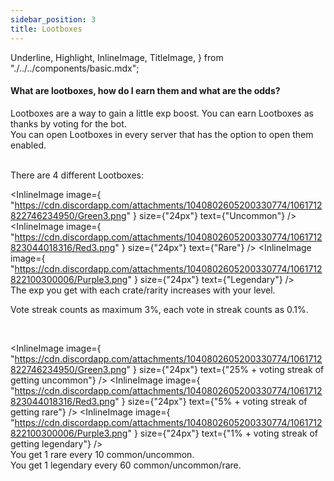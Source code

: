 ```yaml
---
sidebar_position: 3
title: Lootboxes
---
```


  Underline,
  Highlight,
  InlineImage,
  TitleImage,
} from "./../../components/basic.mdx";

#### What are lootboxes, how do I earn them and what are the odds?

<Underline />

Lootboxes are a way to gain a little exp boost.
You can earn Lootboxes as thanks by voting for the bot.<br />
You can open Lootboxes in every server that has the option to open them enabled.<br />

<br />
There are 4 different Lootboxes:
<br />
<InlineImage
  image={
    "https://cdn.discordapp.com/attachments/1040802605200330774/1061712822423277668/Brown3.png"
  }
  size={"24px"}
  text={"Common"}
/>

<InlineImage
  image={
    "https://cdn.discordapp.com/attachments/1040802605200330774/1061712822746234950/Green3.png"
  }
  size={"24px"}
  text={"Uncommon"}
/>
<InlineImage
  image={
    "https://cdn.discordapp.com/attachments/1040802605200330774/1061712823044018316/Red3.png"
  }
  size={"24px"}
  text={"Rare"}
/>
<InlineImage
  image={
    "https://cdn.discordapp.com/attachments/1040802605200330774/1061712822100300006/Purple3.png"
  }
  size={"24px"}
  text={"Legendary"}
/>
<br />
The exp you get with each crate/rarity increases with your level.
<br />

Vote streak counts as maximum 3%, each vote in streak counts as 0.1%.<br />

<br />
<InlineImage
  image={
    "https://cdn.discordapp.com/attachments/1040802605200330774/1061712822423277668/Brown3.png"
  }
  size={"24px"}
  text={"100% chance of getting common"}
/>

<InlineImage
  image={
    "https://cdn.discordapp.com/attachments/1040802605200330774/1061712822746234950/Green3.png"
  }
  size={"24px"}
  text={"25% + voting streak of getting uncommon"}
/>
<InlineImage
  image={
    "https://cdn.discordapp.com/attachments/1040802605200330774/1061712823044018316/Red3.png"
  }
  size={"24px"}
  text={"5% + voting streak of getting rare"}
/>
<InlineImage
  image={
    "https://cdn.discordapp.com/attachments/1040802605200330774/1061712822100300006/Purple3.png"
  }
  size={"24px"}
  text={"1% + voting streak of getting legendary"}
/>
<br />
You get 1 rare every 10 common/uncommon.
<br />
You get 1 legendary every 60 common/uncommon/rare.
<br />
<br />
